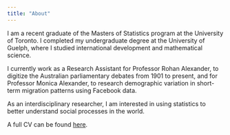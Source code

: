 ```yaml
---
title: "About"
---
```


I am a recent graduate of the Masters of Statistics program at the University of Toronto. I completed my undergraduate degree at the University of Guelph, where I studied international development and mathematical science.

I currently work as a Research Assistant for Professor Rohan Alexander, to digitize the Australian parliamentary debates from 1901 to present, and for Professor Monica Alexander, to research demographic variation in short-term migration patterns using Facebook data.

As an interdisciplinary researcher, I am interested in using statistics to better understand social processes in the world.

A full CV can be found [here](https://drive.google.com/file/d/1tkX2u3gadi6TvoqnU18DSmjxkUo2V0LS/view?usp=sharing).
